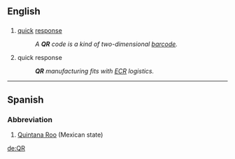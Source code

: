==English==

==={{initialism-old|en}}===
{{head|en}}
{{wikipedia|QR code}}
# {{context|marketing|retailing|lang=en}} [[quick]] [[response]]
#: ''A '''QR''' code is a kind of two-dimensional [[barcode]].''
# {{context|logistics|manufacturing|lang=en}} quick response
#: '''''QR''' manufacturing fits with [[ECR]] logistics.''

----

==Spanish==

===Abbreviation===
{{head|es|abbreviation}}

# [[Quintana Roo]] (Mexican state)

[[de:QR]]